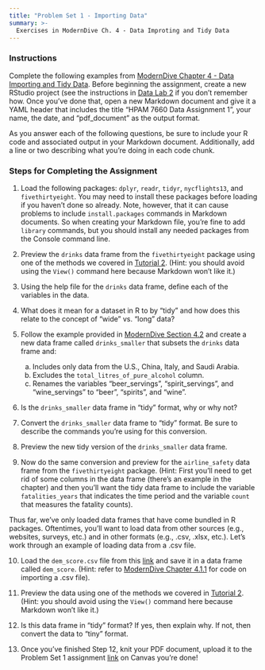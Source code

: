 ```yaml
---
title: "Problem Set 1 - Importing Data"
summary: >-
  Exercises in ModernDive Ch. 4 - Data Improting and Tidy Data 
---
```


### Instructions

Complete the following examples from [ModernDive Chapter 4 - Data Importing and Tidy Data](https://moderndive.com/4-tidy.html). Before beginning the assignment, create a new RStudio project (see the instructions in [Data Lab 2](/materials/Data Labs/datalab_2.qmd) if you don't remember how. Once you've done that, open a new Markdown document and give it a YAML header that includes the title "HPAM 7660 Data Assignment 1", your name, the date, and "pdf_document" as the output format.

As you answer each of the following questions, be sure to include your R code and associated output in your Markdown document. Additionally, add a line or two describing what you're doing in each code chunk.

### Steps for Completing the Assignment

1. Load the following packages: `dplyr`, `readr`, `tidyr`, `nycflights13`, and `fivethirtyeight`. You may need to install these packages before loading if you haven't done so already. Note, however, that it can cause problems to include `install.packages` commands in Markdown documents. So when creating your Markdown file, you're fine to add `library` commands, but you should install any needed packages from the Console command line.

2. Preview the `drinks` data frame from the `fivethirtyeight` package using one of the methods we covered in [Tutorial 2](/assignments/tutorial_2.qmd). (Hint: you should avoid using the `View()` command here because Markdown won't like it.)

3. Using the help file for the `drinks` data frame, define each of the variables in the data.

4. What does it mean for a dataset in R to by "tidy" and how does this relate to the concept of "wide" vs. "long" data?

5. Follow the example provided in [ModernDive Section 4.2](https://moderndive.com/4-tidy.html#tidy-data-ex) and create a new data frame called `drinks_smaller` that subsets the `drinks` data frame and:
    a. Includes only data from the U.S., China, Italy, and Saudi Arabia.
    b. Excludes the `total_litres_of_pure_alcohol` column.
    c. Renames the variables "beer_servings", "spirit_servings", and "wine_servings" to "beer", "spirits", and "wine".
  
6. Is the `drinks_smaller` data frame in "tidy" format, why or why not?

7. Convert the `drinks_smaller` data frame to "tidy" format. Be sure to describe the commands you're using for this conversion.

8. Preview the new tidy version of the `drinks_smaller` data frame.

9. Now do the same conversion and preview for the `airline_safety` data frame from the `fivethirtyeight` package. (Hint: First you'll need to get rid of some columns in the data frame (there's an example in the chapter) and then you'll want the tidy data frame to include the variable `fatalities_years` that indicates the time period and the variable `count` that measures the fatality counts).

Thus far, we've only loaded data frames that have come bundled in R packages. Oftentimes, you'll want to load data from other sources (e.g., websites, surveys, etc.) and in other formats (e.g., .csv, .xlsx, etc.). Let's work through an example of loading data from a .csv file.

10. Load the `dem_score.csv` file from this [link](https://moderndive.com/data/dem_score.csv) and save it in a data frame called `dem_score`. (Hint: refer to [ModernDive Chapter 4.1.1](https://moderndive.com/4-tidy.html#using-the-console) for code on importing a .csv file).

11. Preview the data using one of the methods we covered in [Tutorial 2](/assignments/tutorial_2.qmd). (Hint: you should avoid using the `View()` command here because Markdown won't like it.)

12. Is this data frame in "tidy" format? If yes, then explain why. If not, then convert the data to "tiny" format.

13. Once you've finished Step 12, knit your PDF document, upload it to the Problem Set 1 assignment [link](https://tulane.instructure.com/courses/2291178/assignments/14673846) on Canvas you're done!